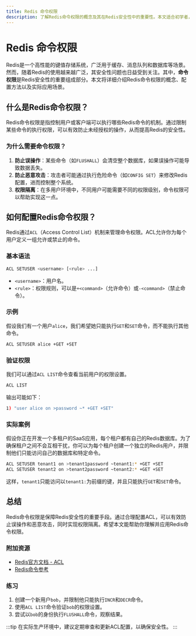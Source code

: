 ```yaml
---
title: Redis 命令权限
description: 了解Redis命令权限的概念及其在Redis安全性中的重要性。本文适合初学者，包含代码示例、实际案例和总结。
---
```


# Redis 命令权限

Redis是一个高性能的键值存储系统，广泛用于缓存、消息队列和数据库等场景。然而，随着Redis的使用越来越广泛，其安全性问题也日益受到关注。其中，**命令权限**是Redis安全性的重要组成部分。本文将详细介绍Redis命令权限的概念、配置方法以及实际应用场景。

## 什么是Redis命令权限？

Redis命令权限是指控制用户或客户端可以执行哪些Redis命令的机制。通过限制某些命令的执行权限，可以有效防止未经授权的操作，从而提高Redis的安全性。

### 为什么需要命令权限？

1. **防止误操作**：某些命令（如`FLUSHALL`）会清空整个数据库，如果误操作可能导致数据丢失。
2. **防止恶意攻击**：攻击者可能通过执行危险命令（如`CONFIG SET`）来修改Redis配置，进而控制整个系统。
3. **权限隔离**：在多用户环境中，不同用户可能需要不同的权限级别，命令权限可以帮助实现这一点。

## 如何配置Redis命令权限？

Redis通过`ACL`（Access Control List）机制来管理命令权限。ACL允许你为每个用户定义一组允许或禁止的命令。

### 基本语法

```bash
ACL SETUSER <username> [<rule> ...]
```

- `<username>`：用户名。
- `<rule>`：权限规则，可以是`+<command>`（允许命令）或`-<command>`（禁止命令）。

### 示例

假设我们有一个用户`alice`，我们希望她只能执行`GET`和`SET`命令，而不能执行其他命令。

```bash
ACL SETUSER alice +GET +SET
```

### 验证权限

我们可以通过`ACL LIST`命令查看当前用户的权限设置。

```bash
ACL LIST
```

输出可能如下：

```bash
1) "user alice on >password ~* +GET +SET"
```

### 实际案例

假设你正在开发一个多租户的SaaS应用，每个租户都有自己的Redis数据库。为了确保租户之间不会互相干扰，你可以为每个租户创建一个独立的Redis用户，并限制他们只能访问自己的数据库和特定命令。

```bash
ACL SETUSER tenant1 on >tenant1password ~tenant1:* +GET +SET
ACL SETUSER tenant2 on >tenant2password ~tenant2:* +GET +SET
```

这样，`tenant1`只能访问以`tenant1:`为前缀的键，并且只能执行`GET`和`SET`命令。

## 总结

Redis命令权限是保障Redis安全性的重要手段。通过合理配置ACL，可以有效防止误操作和恶意攻击，同时实现权限隔离。希望本文能帮助你理解并应用Redis命令权限。

### 附加资源

- [Redis官方文档 - ACL](https://redis.io/topics/acl)
- [Redis命令参考](https://redis.io/commands)

### 练习

1. 创建一个新用户`bob`，并限制他只能执行`INCR`和`DECR`命令。
2. 使用`ACL LIST`命令验证`bob`的权限设置。
3. 尝试以`bob`的身份执行`FLUSHALL`命令，观察结果。

:::tip
在实际生产环境中，建议定期审查和更新ACL配置，以确保安全性。
:::